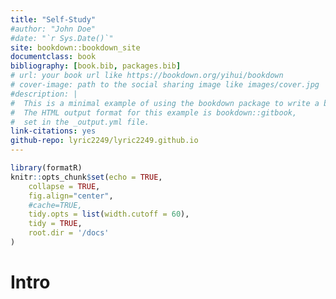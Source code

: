 ```yaml
--- 
title: "Self-Study"
#author: "John Doe"
#date: "`r Sys.Date()`"
site: bookdown::bookdown_site
documentclass: book
bibliography: [book.bib, packages.bib]
# url: your book url like https://bookdown.org/yihui/bookdown
# cover-image: path to the social sharing image like images/cover.jpg
#description: |
#  This is a minimal example of using the bookdown package to write a book.
#  The HTML output format for this example is bookdown::gitbook,
#  set in the _output.yml file.
link-citations: yes
github-repo: lyric2249/lyric2249.github.io
---
```


```r
library(formatR)
knitr::opts_chunk$set(echo = TRUE, 
	collapse = TRUE, 
	fig.align="center", 
	#cache=TRUE,
	tidy.opts = list(width.cutoff = 60), 
	tidy = TRUE,
	root.dir = '/docs'
)
```

# Intro {-}
